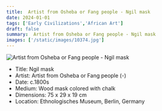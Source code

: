 ```yaml
---
title:  Artist from Osheba or Fang people - Ngil mask
date: 2024-01-01
tags: ['Early Civilizations','African Art']
draft: false
summary:  Artist from Osheba or Fang people - Ngil mask
images: ['/static/images/10374.jpg']
---
```


![ Artist from Osheba or Fang people - Ngil mask](/static/images/10374.jpg)

* Title: Ngil mask
* Artist:  Artist from Osheba or Fang people (-)
* Date: c.1800s
* Medium: Wood mask colored with chalk
* Dimensions: 75 x 29 x 19 cm
* Location: Ethnologisches Museum, Berlin, Germany


